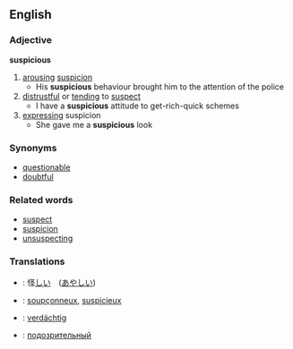 ==English==
===Adjective===
'''suspicious'''
#[[arousing]] [[suspicion]] 
#* His '''suspicious''' behaviour brought him to the attention of the police
#[[distrustful]] or [[tending]] to [[suspect]]
#* I have a '''suspicious''' attitude to get-rich-quick schemes
#[[expressing]] suspicion
#* She gave me a '''suspicious''' look

===Synonyms===
*[[questionable]]
*[[doubtful]]

===Related words===
* [[suspect]]
* [[suspicion]]
* [[unsuspecting]]

===Translations===
*{{ja}}: 怪[[しい]]　([[あやしい]])
*{{fr}}: [[soupçonneux]], [[suspicieux]]
*{{de}}: [[verdächtig]]
*{{ru}}: [[подозрительный]]